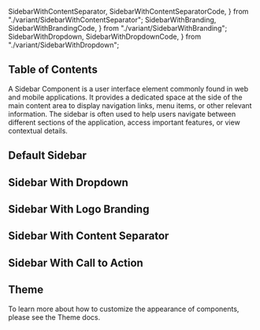   SidebarWithContentSeparator,
  SidebarWithContentSeparatorCode,
} from "./variant/SidebarWithContentSeparator";
  SidebarWithBranding,
  SidebarWithBrandingCode,
} from "./variant/SidebarWithBranding";
  SidebarWithDropdown,
  SidebarWithDropdownCode,
} from "./variant/SidebarWithDropdown";


## Table of Contents

A Sidebar Component is a user interface element commonly found in web and mobile applications. It provides a dedicated space at the side of the main content area to display navigation links, menu items, or other relevant information. The sidebar is often used to help users navigate between different sections of the application, access important features, or view contextual details.

## Default Sidebar

<CodePreview code={DefaultSidebarCode}>
  <DefaultSidebar />
</CodePreview>

## Sidebar With Dropdown

<CodePreview code={SidebarWithDropdownCode}>
  <SidebarWithDropdown />
</CodePreview>

## Sidebar With Logo Branding

<CodePreview code={SidebarWithBrandingCode}>
  <SidebarWithBranding />
</CodePreview>

## Sidebar With Content Separator

<CodePreview code={SidebarWithContentSeparatorCode}>
  <SidebarWithContentSeparator />
</CodePreview>

## Sidebar With Call to Action

<CodePreview code={SidebarWithCTACode}>
  <SidebarWithCTA />
</CodePreview>

## Theme

To learn more about how to customize the appearance of components, please see the Theme docs.

<CssThemePreview code={useTheme().theme.sidebar} />
